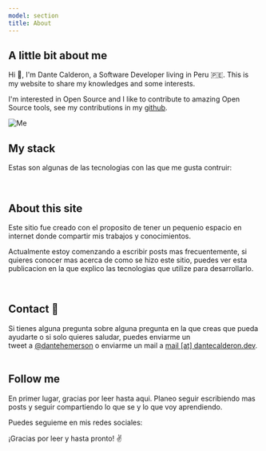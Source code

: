```yaml
---
model: section
title: About
---
```



## A little bit about me

<Separator />

<p class="para">

Hi 👋, I'm Dante Calderon, a Software Developer living in Peru 🇵🇪. This is my website to share my knowledges and some interests.

I'm interested in Open Source and I like to contribute to amazing Open Source tools, see my contributions in my [github](https://github.com/dantehemerson).

</p>

<div class="mdx-image-container with-border" style="max-width: 500px;">

![Me](../images/about-image.jpg)

</div>

<section class='lisa'>

## My stack

<Separator />

Estas son algunas de las tecnologias con las que me gusta contruir:

<Stack />

<br />

</section>

## About this site

<Separator />

<p class="para">

Este sitio fue creado con el proposito de tener un pequenio espacio en internet donde compartir mis trabajos y conocimientos.

</p>

Actualmente estoy comenzando a escribir posts mas frecuentemente,
si quieres conocer mas acerca de como se hizo este sitio, puedes ver esta publicacion en la que explico las tecnologias que utilize para desarrollarlo.

<br />

<section class='lisa'>

## Contact 💬

<Separator />

Si tienes alguna pregunta sobre alguna pregunta en la que creas que pueda ayudarte o si solo quieres saludar, puedes enviarme un <br/>tweet a [@dantehemerson](https://twitter.com/dantehemerson) o enviarme un mail a [mail [at] dantecalderon.dev](mailto:mail@dantecalderon.dev).<br/> <br/>

</section>

## Follow me

<Separator />

En primer lugar, gracias por leer hasta aqui. Planeo seguir escribiendo mas posts y seguir compartiendo lo que se y lo que voy aprendiendo.

Puedes seguieme en mis redes sociales:

<ContactSocial />

¡Gracias por leer y hasta pronto! ✌
